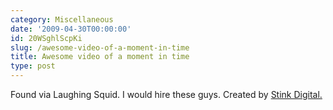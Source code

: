```yaml
---
category: Miscellaneous
date: '2009-04-30T00:00:00'
id: 20WSghlScpKi
slug: /awesome-video-of-a-moment-in-time
title: Awesome video of a moment in time
type: post
---
```


Found via Laughing Squid. I would hire these guys. Created by
[Stink Digital.](http://beta.stinkdigital.tv/)